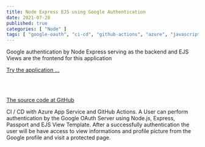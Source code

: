 ```yaml
---
title: Node Express EJS using Google Authentication
date: 2021-07-28
published: true
categories: [ "Node" ]
tags: [ "google-oauth", "ci-cd", "github-actions", "azure", "javascript", "ejs" ]
---
```


Google authentication by Node Express serving as the backend and EJS Views are the frontend for this application

<a href="https://pso-express-auth-ejs-goog.azurewebsites.net" target="_blank" title="Authentication by Google and Node.js">Try the application ...</a>

<br /><br />

<a href="https://github.com/persteenolsen/express-oauth-ejs" target="_blank">The source code at GitHub</a>

CI / CD with Azure App Service and GitHub Actions. A User can perform authentication by the Google OAuth Server using Node.js, Express, Passport and EJS View Template. After a successfully authentication the user will be have access to view informations and profile picture from the Google profile and visit a protected page.




